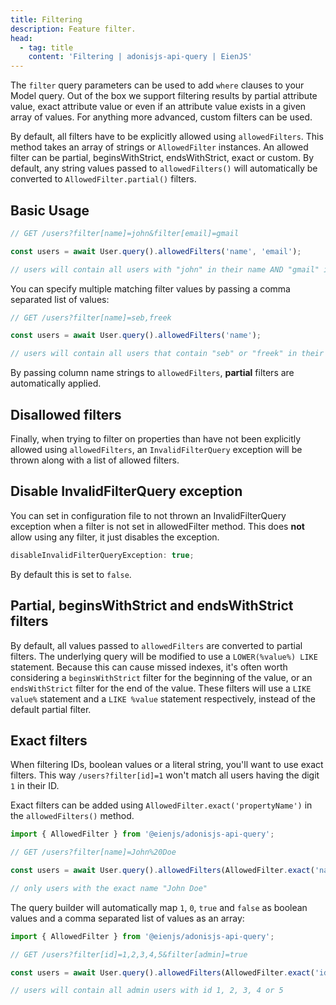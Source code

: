 ```yaml
---
title: Filtering
description: Feature filter.
head:
  - tag: title
    content: 'Filtering | adonisjs-api-query | EienJS'
---
```



The `filter` query parameters can be used to add `where` clauses to your Model query. Out of the box
we support filtering results by partial attribute value, exact attribute value or even if an
attribute value exists in a given array of values. For anything more advanced, custom filters can be
used.

By default, all filters have to be explicitly allowed using `allowedFilters`. This method takes an
array of strings or `AllowedFilter` instances. An allowed filter can be partial, beginsWithStrict,
endsWithStrict, exact or custom. By default, any string values passed to `allowedFilters()` will
automatically be converted to `AllowedFilter.partial()` filters.

## Basic Usage

```ts
// GET /users?filter[name]=john&filter[email]=gmail

const users = await User.query().allowedFilters('name', 'email');

// users will contain all users with "john" in their name AND "gmail" in their email address
```

You can specify multiple matching filter values by passing a comma separated list of values:

```ts
// GET /users?filter[name]=seb,freek

const users = await User.query().allowedFilters('name');

// users will contain all users that contain "seb" or "freek" in their name
```

By passing column name strings to `allowedFilters`, **partial** filters are automatically applied.

## Disallowed filters

Finally, when trying to filter on properties than have not been explicitly allowed using
`allowedFilters`, an `InvalidFilterQuery` exception will be thrown along with a list of allowed
filters.

## Disable InvalidFilterQuery exception

You can set in configuration file to not thrown an InvalidFilterQuery exception when a filter is not
set in allowedFilter method. This does **not** allow using any filter, it just disables the
exception.

```ts
disableInvalidFilterQueryException: true;
```

By default this is set to `false`.

## Partial, beginsWithStrict and endsWithStrict filters

By default, all values passed to `allowedFilters` are converted to partial filters. The underlying
query will be modified to use a `LOWER(%value%) LIKE` statement. Because this can cause missed
indexes, it's often worth considering a `beginsWithStrict` filter for the beginning of the value, or
an `endsWithStrict` filter for the end of the value. These filters will use a `LIKE value%`
statement and a `LIKE %value` statement respectively, instead of the default partial filter.

## Exact filters

When filtering IDs, boolean values or a literal string, you'll want to use exact filters. This way
`/users?filter[id]=1` won't match all users having the digit `1` in their ID.

Exact filters can be added using `AllowedFilter.exact('propertyName')` in the `allowedFilters()`
method.

```ts
import { AllowedFilter } from '@eienjs/adonisjs-api-query';

// GET /users?filter[name]=John%20Doe

const users = await User.query().allowedFilters(AllowedFilter.exact('name'));

// only users with the exact name "John Doe"
```

The query builder will automatically map `1`, `0`, `true` and `false` as boolean values and a comma separated list of values as an array:

```ts
import { AllowedFilter } from '@eienjs/adonisjs-api-query';

// GET /users?filter[id]=1,2,3,4,5&filter[admin]=true

const users = await User.query().allowedFilters(AllowedFilter.exact('id'), AllowedFilter.exact('admin'));

// users will contain all admin users with id 1, 2, 3, 4 or 5
```
